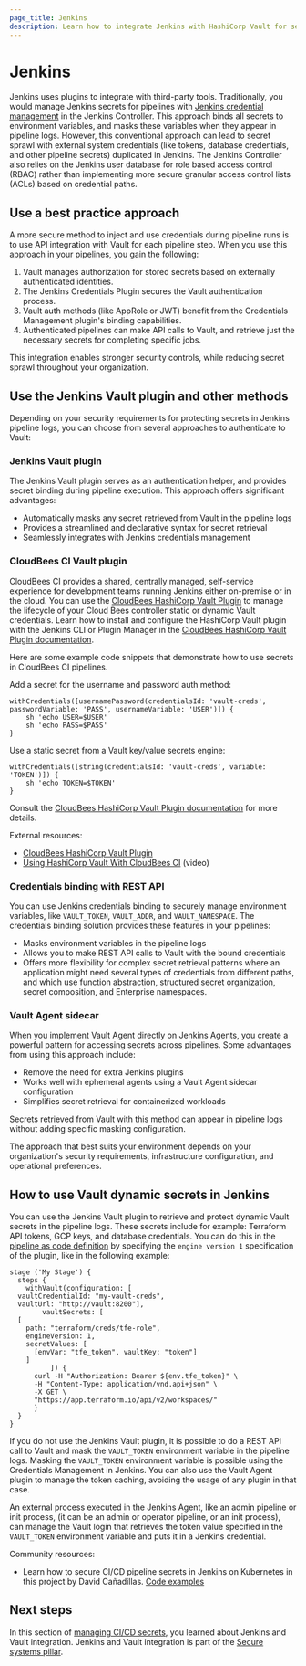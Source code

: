 ```yaml
---
page_title: Jenkins
description: Learn how to integrate Jenkins with HashiCorp Vault for secure secrets management.
---
```


# Jenkins

Jenkins uses plugins to integrate with third-party tools. Traditionally, you would manage Jenkins secrets for pipelines with
[Jenkins credential management](https://docs.cloudbees.com/docs/cloudbees-ci/latest/cloud-secure-guide/injecting-secrets)
in the Jenkins Controller. This approach binds all secrets to environment variables, and masks these variables when they appear in pipeline logs. However, this conventional approach can lead to secret sprawl with external system credentials (like tokens, database credentials, and other pipeline secrets) duplicated in Jenkins. The Jenkins Controller also relies on the Jenkins user database for role based access control (RBAC) rather than implementing more secure granular access control lists (ACLs) based on credential paths.

## Use a best practice approach

A more secure method to inject and use credentials during pipeline runs is to use API integration with Vault for each pipeline step. When you use this approach in your pipelines, you gain the following:

1. Vault manages authorization for stored secrets based on externally authenticated identities.
1. The Jenkins Credentials Plugin secures the Vault authentication process.
1. Vault auth methods (like AppRole or JWT) benefit from the Credentials Management plugin's binding capabilities.
1. Authenticated pipelines can make API calls to Vault, and retrieve just the necessary secrets for completing specific jobs.

This integration enables stronger security controls, while reducing secret sprawl throughout your organization.

## Use the Jenkins Vault plugin and other methods

Depending on your security requirements for protecting secrets in Jenkins pipeline logs, you can choose from several approaches to authenticate to Vault:

### Jenkins Vault plugin

The Jenkins Vault plugin serves as an authentication helper, and provides secret binding during pipeline execution. This approach offers significant advantages:

- Automatically masks any secret retrieved from Vault in the pipeline logs
- Provides a streamlined and declarative syntax for secret retrieval
- Seamlessly integrates with Jenkins credentials management

### CloudBees CI Vault plugin

CloudBees CI provides a shared, centrally managed, self-service experience for development teams running Jenkins either on-premise or in the cloud. You can use the [CloudBees HashiCorp Vault Plugin](https://docs.cloudbees.com/plugins/ci/cloudbees-hashicorp-vault) to manage the lifecycle of your Cloud Bees controller static or dynamic Vault credentials. Learn how to install and configure the HashiCorp Vault plugin with the Jenkins CLI or Plugin Manager in the [CloudBees HashiCorp Vault Plugin documentation](https://docs.cloudbees.com/docs/cloudbees-ci/latest/secure/hashicorp-vault-plugin).

Here are some example code snippets that demonstrate how to use secrets in CloudBees CI pipelines.

Add a secret for the username and password auth method:


```plaintext
withCredentials([usernamePassword(credentialsId: 'vault-creds', passwordVariable: 'PASS', usernameVariable: 'USER')]) {
    sh 'echo USER=$USER'
    sh 'echo PASS=$PASS'
}
```

Use a static secret from a Vault key/value secrets engine:

```plaintext
withCredentials([string(credentialsId: 'vault-creds', variable: 'TOKEN')]) {
    sh 'echo TOKEN=$TOKEN'
}
```

Consult the [CloudBees HashiCorp Vault Plugin documentation](https://docs.cloudbees.com/docs/cloudbees-ci/latest/secure/hashicorp-vault-plugin) for more details.

External resources:

- [CloudBees HashiCorp Vault Plugin](https://docs.cloudbees.com/docs/cloudbees-ci/latest/secure/hashicorp-vault-plugin)
- [Using HashiCorp Vault With CloudBees CI](https://www.youtube.com/watch?v=05Rw1Qkjz4c) (video)

### Credentials binding with REST API

You can use Jenkins credentials binding to securely manage environment variables, like `VAULT_TOKEN`, `VAULT_ADDR`, and `VAULT_NAMESPACE`. The credentials binding solution provides these features in your pipelines:

- Masks environment variables in the pipeline logs
- Allows you to make REST API calls to Vault with the bound credentials
- Offers more flexibility for complex secret retrieval patterns where an application might need several types of credentials from different paths, and which use function abstraction, structured secret organization, secret composition, and Enterprise namespaces.

### Vault Agent sidecar

When you implement Vault Agent directly on Jenkins Agents, you create a powerful pattern for accessing secrets across pipelines. Some advantages from using this approach include:

- Remove the need for extra Jenkins plugins
- Works well with ephemeral agents using a Vault Agent sidecar configuration
- Simplifies secret retrieval for containerized workloads

<Note>

Secrets retrieved from Vault with this method can appear in pipeline logs without adding specific masking configuration.

</Note>

The approach that best suits your environment depends on your organization's security requirements, infrastructure configuration, and operational preferences.

## How to use Vault dynamic secrets in Jenkins

You can use the Jenkins Vault plugin to retrieve and protect dynamic Vault secrets in the pipeline logs.
These secrets include for example: Terraform API tokens, GCP keys, and database credentials. You can do this in the
[pipeline as code definition](https://www.jenkins.io/doc/book/pipeline/syntax/) by specifying the
`engine version 1` specification of the plugin, like in the following example:

```plaintext
stage ('My Stage') {
  steps {
    withVault(configuration: [
  vaultCredentialId: "my-vault-creds",
  vaultUrl: "http://vault:8200"],
        vaultSecrets: [
  [
    path: "terraform/creds/tfe-role",
    engineVersion: 1,
    secretValues: [
      [envVar: "tfe_token", vaultKey: "token"]
    ]
          ]) {
      curl -H "Authorization: Bearer ${env.tfe_token}" \
      -H "Content-Type: application/vnd.api+json" \
      -X GET \
      "https://app.terraform.io/api/v2/workspaces/"
      }
  }
}
```

If you do not use the Jenkins Vault plugin, it is possible to do a REST API call to Vault and mask the
`VAULT_TOKEN` environment variable in the pipeline logs. Masking the
`VAULT_TOKEN` environment variable is possible using the Credentials Management in Jenkins.
You can also use the Vault Agent plugin to manage the token caching, avoiding the usage of any plugin in that case.

An external process executed in the Jenkins Agent, like an admin pipeline or init process, (it can be an admin or operator pipeline, or an init process),
can manage the Vault login that retrieves the token value specified in the
`VAULT_TOKEN` environment variable and puts it in a Jenkins credential.

Community resources:

- Learn how to secure CI/CD pipeline secrets in Jenkins on Kubernetes in this project by David Cañadillas. [Code examples](https://github.com/dcanadillas/hashi-cicd?tab=readme-ov-file)

## Next steps

In this section of [managing CI/CD secrets](content/well-architected-framework/secure-systems/secure-applications/ci-cd-secrets/overview), you learned about Jenkins and Vault integration. Jenkins and Vault integration is part of the [Secure systems pillar](/well-architected-framework/secure-systems/introduction).